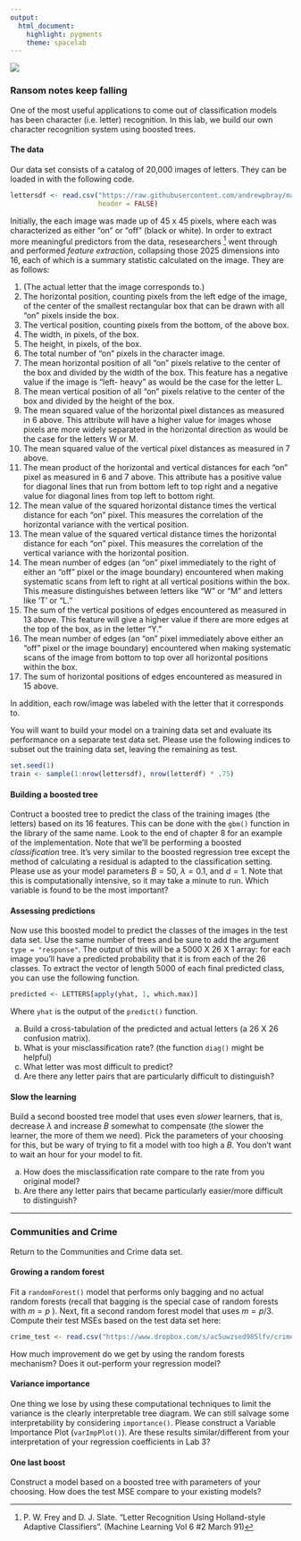 ```yaml
---
output: 
  html_document: 
    highlight: pygments
    theme: spacelab
---
```


<img src="../figs/letters.png" align = "middle"> 

### Ransom notes keep falling

One of the most useful applications to come out of classification models has been character (i.e. letter) recognition. In this lab, we build our own character recognition system using boosted trees.

#### The data
Our data set consists of a catalog of 20,000 images of letters. They can be loaded in with the following code.

```r
lettersdf <- read.csv("https://raw.githubusercontent.com/andrewpbray/math-243/master/assets/data/letters.csv",
                      header = FALSE)
```


Initially, the each image was made up of 45 x 45 pixels, where each was characterized as either "on" or "off" (black or white). In order to extract more meaningful predictors from the data, resesearchers [^1] went through and performed *feature extraction*, collapsing those 2025 dimensions into 16, each of which is a summary statistic calculated on the image. They are as follows:

1. (The actual letter that the image corresponds to.)
2. The horizontal position, counting pixels from the left edge of the image, of the center of the smallest rectangular box that can be drawn with all "on" pixels inside the box.
3. The vertical position, counting pixels from the bottom, of the above box.
4. The width, in pixels, of the box.
5. The height, in pixels, of the box.
6. The total number of "on" pixels in the character image.
7. The mean horizontal position of all "on" pixels relative to the center of the box and divided by the width of the box. This feature has a negative value if the image is "left- heavy" as would be the case for the letter L.
8. The mean vertical position of all "on" pixels relative to the center of the box and divided by the height of the box.
9. The mean squared value of the horizontal pixel distances as measured in 6 above. This attribute will have a higher value for images whose pixels are more widely separated in the horizontal direction as would be the case for the letters W or M.
10. The mean squared value of the vertical pixel distances as measured in 7 above.
11. The mean product of the horizontal and vertical distances for each "on" pixel as measured in 6 and 7 above. This attribute has a positive value for diagonal lines that run from bottom left to top right and a negative value for diagonal lines from top left to bottom right.
12. The mean value of the squared horizontal distance times the vertical distance for each "on" pixel. This measures the correlation of the horizontal variance with the vertical position.
13. The mean value of the squared vertical distance times the horizontal distance for each "on" pixel. This measures the correlation of the vertical variance with the horizontal position.
14. The mean number of edges (an "on" pixel immediately to the right of either an "off" pixel or the image boundary) encountered when making systematic scans from left to right at all vertical positions within the box. This measure distinguishes between letters like "W" or "M" and letters like 'T' or "L."
15. The sum of the vertical positions of edges encountered as measured in 13 above. This feature will give a higher value if there are more edges at the top of the box, as in the letter "Y."
16. The mean number of edges (an "on" pixel immediately above either an "off" pixel or the image boundary) encountered when making systematic scans of the image from bottom to top over all horizontal positions within the box.
17. The sum of horizontal positions of edges encountered as measured in 15 above.

In addition, each row/image was labeled with the letter that it corresponds to.

You will want to build your model on a training data set and evaluate its performance on a separate test data set. Please use the following indices to subset out the training data set, leaving the remaining as test.

```r
set.seed(1)
train <- sample(1:nrow(lettersdf), nrow(letterdf) * .75)
```


#### Building a boosted tree

Contruct a boosted tree to predict the class of the training images (the letters) based on its 16 features. This can be done with the `gbm()` function in the library of the same name. Look to the end of chapter 8 for an example of the implementation. Note that we'll be performing a boosted *classification* tree. It's very similar to the boosted regression tree except the method of calculating a residual is adapted to the classification setting. Please use as your model parameters $B = 50$, $\lambda = 0.1$, and $d = 1$. Note that this is computationally intensive, so it may take a minute to run. Which variable is found to be the most important?


#### Assessing predictions

Now use this boosted model to predict the classes of the images in the test data set. Use the same number of trees and be sure to add the argument `type = "response"`. The output of this will be a 5000 X 26 X 1 array: for each image you'll have a predicted probability that it is from each of the 26 classes. To extract the vector of length 5000 of each final predicted class, you can use the following function.

```r
predicted <- LETTERS[apply(yhat, 1, which.max)]
```

Where `yhat` is the output of the `predict()` function.

a. Build a cross-tabulation of the predicted and actual letters (a 26 X 26 confusion matrix).
b. What is your misclassification rate? (the function `diag()` might be helpful)
c. What letter was most difficult to predict?
d. Are there any letter pairs that are particularly difficult to distinguish?


#### Slow the learning

Build a second boosted tree model that uses even *slower* learners, that is, decrease $\lambda$ and increase $B$ somewhat to compensate (the slower the learner, the more of them we need). Pick the parameters of your choosing for this, but be wary of trying to fit a model with too high a $B$. You don't want to wait an hour for your model to fit.

a. How does the misclassification rate compare to the rate from you original model?
b. Are there any letter pairs that became particularly easier/more difficult to distinguish?

* * *

### Communities and Crime

Return to the Communities and Crime data set. 

#### Growing a random forest

Fit a `randomForest()` model that performs only bagging and no actual random forests (recall that bagging is the special case of random forests with $m = p$
). Next, fit a second random forest model that uses $m = p/3$. Compute their test MSEs based on the test data set here:

```r
crime_test <- read.csv("https://www.dropbox.com/s/ac5uwzsed985lfv/crime-test.csv?dl=1")
```


How much improvement do we get by using the random forests mechanism? Does it out-perform your regression model?

#### Variance importance

One thing we lose by using these computational techniques to limit the variance is the clearly interpretable tree diagram. We can still salvage some interpretability by considering `importance()`. Please construct a Variable Importance Plot (`varImpPlot()`). Are these results similar/different from your interpretation of your regression coefficients in Lab 3? 

#### One last boost

Construct a model based on a boosted tree with parameters of your choosing. How does the test MSE compare to your existing models?

[^1]: P. W. Frey and D. J. Slate. "Letter Recognition Using Holland-style Adaptive Classifiers". (Machine Learning Vol 6 #2 March 91) 
